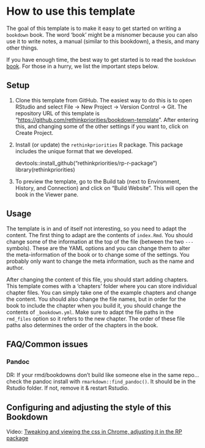 # How to use this template

The goal of this template is to make it easy to get started on writing a `bookdown` book. The word 'book' might be a misnomer because you can also use it to write notes, a manual (similar to this bookdown), a thesis, and many other things.

If you have enough time, the best way to get started is to read the `bookdown` [book](https://bookdown.org/yihui/bookdown/). For those in a hurry, we list the important steps below.

## Setup

1.  Clone this template from GitHub. The easiest way to do this is to open RStudio and select File -> New Project -> Version Control -> Git. The repository URL of this template is "<https://github.com/rethinkpriorities/bookdown-template>". After entering this, and changing some of the other settings if you want to, click on Create Project.

2.  Install (or update) the `rethinkpriorities` R package. This package includes the unique format that we developed.

    devtools::install_github("rethinkpriorities/rp-r-package")
    library(rethinkpriorities)


3.  To preview the template, go to the Build tab (next to Environment, History, and Connection) and click on "Build Website". This will open the book in the Viewer pane.

## Usage

The template is in and of itself not interesting, so you need to adapt the content. The first thing to adapt are the contents of `index.Rmd`. You should change some of the information at the top of the file (between the two `---` symbols). These are the YAML options and you can change them to alter the meta-information of the book or to change some of the settings. You probably only want to change the meta information, such as the name and author.

After changing the content of this file, you should start adding chapters. This template comes with a 'chapters' folder where you can store individual chapter files. You can simply take one of the example chapters and change the content. You should also change the file names, but in order for the book to include the chapter when you build it, you should change the contents of `_bookdown.yml`. Make sure to adapt the file paths in the `rmd_files` option so it refers to the new chapter. The order of these file paths also determines the order of the chapters in the book.

## FAQ/Common issues

### Pandoc {-}

DR:  If your rmd/bookdowns don't build like someone else in the same repo... check  the pandoc install with `rmarkdown::find_pandoc()`. It should be in the Rstudio folder. If not, remove it & restart Rstudio. 

## Configuring and adjusting the style of this Bookdown

Video: [Tweaking and viewing the css in Chrome, adjusting it in the RP package](https://www.dropbox.com/s/l87jnsipitzdnkv/css_for_rp_bookdown_previewing_editing.mp4?dl=0)